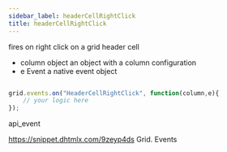 ```yaml
---
sidebar_label: headerCellRightClick
title: headerCellRightClick
---
```



          


<Short>

fires on right click on a grid header cell


</Short>



- column		object		an object with a column configuration
- e				Event		a native event object


~~~js

grid.events.on("HeaderCellRightClick", function(column,e){
    // your logic here
});


~~~
 api_event

<Descr>



</Descr>



https://snippet.dhtmlx.com/9zeyp4ds	Grid. Events

